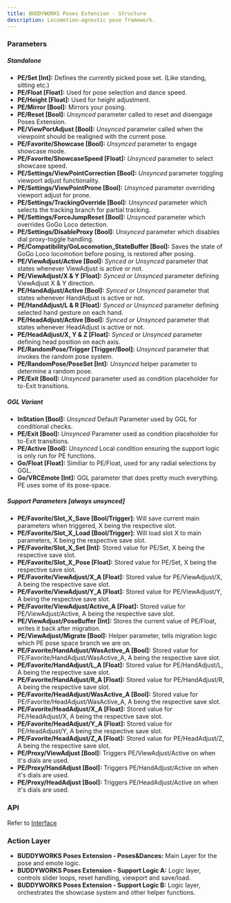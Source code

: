 ```yaml
---
title: BUDDYWORKS Poses Extension - Structure
description: Locomotion-agnostic pose framework.
---
```


### Parameters

##### Standalone
- **PE/Set [Int]:** Defines the currently picked pose set. (Like standing, sitting etc.)
- **PE/Float [Float]:** Used for pose selection and dance speed.
- **PE/Height [Float]:** Used for height adjustment.
- **PE/Mirror [Bool]:** Mirrors your posing.
- **PE/Reset [Bool]:** *Unsynced* parameter called to reset and disengage Poses Extension.
- **PE/ViewPortAdjust [Bool]:** *Unsynced* parameter called when the viewpoint should be realigned with the current pose.
- **PE/Favorite/Showcase [Bool]:** *Unsynced* parameter to engage showcase mode.
- **PE/Favorite/ShowcaseSpeed [Float]:** *Unsynced* parameter to select showcase speed.
- **PE/Settings/ViewPointCorrection [Bool]:** *Unsynced* parameter toggling viewport adjust functionality.
- **PE/Settings/ViewPointProne [Bool]:** *Unsynced* parameter overriding viewport adjust for prone.
- **PE/Settings/TrackingOverride [Bool]:** *Unsynced* parameter which selects the tracking branch for partial tracking.
- **PE/Settings/ForceJumpReset [Bool]:** *Unsynced* parameter which overrides GoGo Loco detection.
- **PE/Settings/DisableProxy [Bool]:** *Unsynced* parameter which disables dial proxy-toggle handling.
- **PE/Compatibility/GoLocomotion_StateBuffer [Bool]:** Saves the state of GoGo Loco locomotion before posing, is restored after posing.
- **PE/ViewAdjust/Active [Bool]:** *Synced or Unsynced* parameter that states whenever ViewAdjust is active or not.
- **PE/ViewAdjust/X & Y [Float]:** *Synced or Unsynced* parameter defining ViewAdjust X & Y direction.
- **PE/HandAdjust/Active [Bool]:** *Synced or Unsynced* parameter that states whenever HandAdjust is active or not.  
- **PE/HandAdjust/L & R [Float]:** *Synced or Unsynced* parameter defining selected hand gesture on each hand.
- **PE/HeadAdjust/Active [Bool]:** *Synced or Unsynced* parameter that states whenever HeadAdjust is active or not.
- **PE/HeadAdjust/X, Y & Z [Float]:** *Synced or Unsynced* parameter defining head position on each axis.
- **PE/RandomPose/Trigger [Trigger/Bool]:** *Unsynced* parameter that invokes the random pose system.
- **PE/RandomPose/PoseSet [Int]:** *Unsynced* helper parameter to determine a random pose.
- **PE/Exit [Bool]:** *Unsynced* parameter used as condition placeholder for to-Exit transitions.

##### GGL Variant
- **InStation [Bool]:** *Unsynced* Default Parameter used by GGL for conditional checks.
- **PE/Exit [Bool]:** *Unsynced* Parameter used as condition placeholder for to-Exit transitions.
- **PE/Active [Bool]:** *Unsynced* Local condition ensuring the support logic is only run for PE functions.
- **Go/Float [Float]:** Similiar to PE/Float, used for any radial selections by GGL.
- **Go/VRCEmote [Int]:** GGL parameter that does pretty much everything. PE uses some of its pose-space.

##### Support Parameters [always unsynced]
- **PE/Favorite/Slot_X_Save [Bool/Trigger]:** Will save current main parameters when triggered, X being the respective slot.
- **PE/Favorite/Slot_X_Load [Bool/Trigger]:** Will load slot X to main parameters, X being the respective save slot.
- **PE/Favorite/Slot_X_Set [Int]:** Stored value for PE/Set, X being the respective save slot.
- **PE/Favorite/Slot_X_Pose [Float]:** Stored value for PE/Set, X being the respective save slot.
- **PE/Favorite/ViewAdjust/X_A [Float]:** Stored value for PE/ViewAdjust/X, A being the respective save slot.
- **PE/Favorite/ViewAdjust/Y_A [Float]:** Stored value for PE/ViewAdjust/Y, A being the respective save slot.
- **PE/Favorite/ViewAdjust/Active_A [Float]:** Stored value for PE/ViewAdjust/Active, A being the respective save slot.
- **PE/ViewAdjust/PoseBuffer [Int]:** Stores the current value of PE/Float, writes it back after migration.
- **PE/ViewAdjust/Migrate [Bool]:** Helper parameter, tells migration logic which PE pose space branch we are on.
- **PE/Favorite/HandAdjust/WasActive_A [Bool]:** Stored value for PE/Favorite/HandAdjust/WasActive_A, A being the respective save slot.
- **PE/Favorite/HandAdjust/L_A [Float]:** Stored value for PE/HandAdjust/L, A being the respective save slot.
- **PE/Favorite/HandAdjust/R_A [Float]:** Stored value for PE/HandAdjust/R, A being the respective save slot.
- **PE/Favorite/HeadAdjust/WasActive_A [Bool]:** Stored value for PE/Favorite/HeadAdjust/WasActive_A, A being the respective save slot.
- **PE/Favorite/HeadAdjust/X_A [Float]:** Stored value for PE/HeadAdjust/X, A being the respective save slot.
- **PE/Favorite/HeadAdjust/Y_A [Float]:** Stored value for PE/HeadAdjust/Y, A being the respective save slot.
- **PE/Favorite/HeadAdjust/Z_A [Float]:** Stored value for PE/HeadAdjust/Z, A being the respective save slot.
- **PE/Proxy/ViewAdjust [Bool]:** Triggers PE/ViewAdjust/Active on when it's dials are used.
- **PE/Proxy/HandAdjust [Bool]:** Triggers PE/HandAdjust/Active on when it's dials are used.
- **PE/Proxy/HeadAdjust [Bool]:** Triggers PE/HeadAdjust/Active on when it's dials are used.

### API
Refer to <a href="/posesextension/interface">Interface</a>

### Action Layer

- **BUDDYWORKS Poses Extension - Poses&Dances:** Main Layer for the pose and emote logic.
- **BUDDYWORKS Poses Extension - Support Logic A:** Logic layer, controls slider loops, reset handling, viewport and save/load.
- **BUDDYWORKS Poses Extension - Support Logic B:** Logic layer, orchestrates the showcase system and other helper functions.
